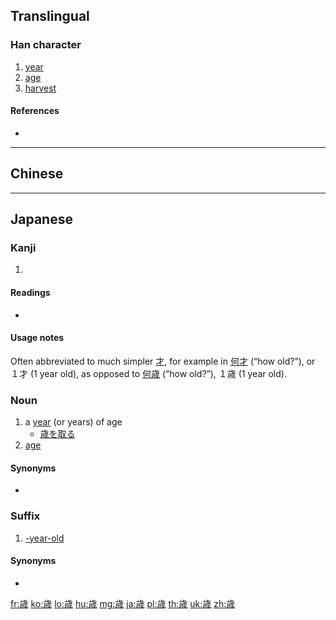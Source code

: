 {{also|歲}}
==Translingual==
{{Han simplified forms|歲|歳|岁}}

===Han character===
{{Han char|rn=77|rad=止|as=09|sn=13|four=|canj=YMIHF|ids=⿱止⿵戌小}}

# [[year]]
# [[age]]
# [[harvest]]

====References====
* {{Han ref|kx=0577.071|dkj=16326|hdz=21443.201|uh=6B73|ud=27507}}

----

==Chinese==
{{zh-see|歲|v}}

----

==Japanese==

===Kanji===
{{ja-kanji|grade=c|rs=止09|style=s|kyu=歲}}

# {{defn|lang=ja|sort=止09}}

====Readings====
* {{ja-readings|goon=[[さい]] (sai)|kanon=[[せい]] (sei)|kun=[[とし]] (toshi), [[よわい]] (yowai)}}

====Usage notes====
Often abbreviated to much simpler [[才]], for example in [[何才]] (“how old?”), or １才 (1 year old), as opposed to [[何歳]] (“how old?”), １歳 (1 year old).

{{ja-kanjitab|とし|yomi=k}}

===Noun===
{{ja-noun|とし|kyu=歲}}

# a [[year]] (or years) of age
#* [[歳を取る]]
# [[age]]

====Synonyms====
* {{l|ja|年}}

===Suffix===
{{ja-pos|suffix|さい|サイ}}

# [[-year-old]]

====Synonyms====
* {{l|ja|才}}

[[fr:歳]]
[[ko:歳]]
[[lo:歳]]
[[hu:歳]]
[[mg:歳]]
[[ja:歳]]
[[pl:歳]]
[[th:歳]]
[[uk:歳]]
[[zh:歳]]